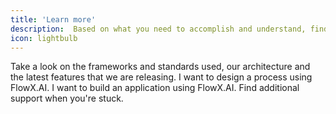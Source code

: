 ```yaml
---
title: 'Learn more'
description:  Based on what you need to accomplish and understand, find below-suggested tracks you can follow. Choose the track that suits you best.
icon: lightbulb
---
```



<CardGroup cols={2}>
  <Card title="Platform Overview" icon="square-1" href="/4.5.0/docs/platform-overview">
    Take a look on the frameworks and standards used, our architecture and the latest features that we are releasing.
  </Card>
  <Card title="Design a Process" icon="square-2" href="/4.5.0/docs/flowx-designer/managing-a-process-flow">
    I want to design a process using FlowX.AI.
  </Card>
  <Card title="Build an Application" icon="square-3" href="/4.5.0/sdks">
    I want to build an application using FlowX.AI.
  </Card>
  <Card title="Additional Support" icon="square-4" href="https://flowxai.zendesk.com/">
    Find additional support when you're stuck.
  </Card>
</CardGroup>
